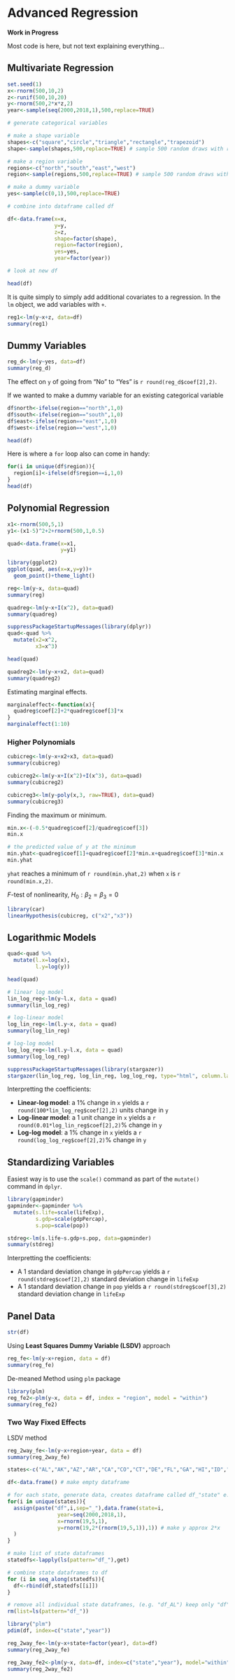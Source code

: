 # Advanced Regression

**Work in Progress**

Most code is here, but not text explaining everything...

## Multivariate Regression


```r
set.seed(1)
x<-rnorm(500,10,2)
z<-runif(500,10,20)
y<-rnorm(500,2*x*z,2)
year<-sample(seq(2000,2018,1),500,replace=TRUE)

# generate categorical variables

# make a shape variable 
shapes<-c("square","circle","triangle","rectangle","trapezoid")
shape<-sample(shapes,500,replace=TRUE) # sample 500 random draws with replacement from shapes

# make a region variable 
regions<-c("north","south","east","west")
region<-sample(regions,500,replace=TRUE) # sample 500 random draws with replacement from regions

# make a dummy variable 
yes<-sample(c(0,1),500,replace=TRUE) 

# combine into dataframe called df

df<-data.frame(x=x,
               y=y,
               z=z,
               shape=factor(shape),
               region=factor(region),
               yes=yes,
               year=factor(year))

# look at new df

head(df)
```

It is quite simply to simply add additional covariates to a regression. In the `lm` object, we add variables with `+`.

```r
reg1<-lm(y~x+z, data=df)
summary(reg1)
```

## Dummy Variables

```r
reg_d<-lm(y~yes, data=df)
summary(reg_d)
```

The effect on `y` of going from "No" to "Yes" is `r round(reg_d$coef[2],2)`. 


If we wanted to make a dummy variable for an existing categorical variable

```r
df$north<-ifelse(region=="north",1,0)
df$south<-ifelse(region=="south",1,0)
df$east<-ifelse(region=="east",1,0)
df$west<-ifelse(region=="west",1,0)

head(df)
```

Here is where a `for` loop also can come in handy:

```r
for(i in unique(df$region)){
  region[i]<-ifelse(df$region==i,1,0)
}
head(df)
```

## Polynomial Regression

```r
x1<-rnorm(500,5,1)
y1<-(x1-5)^2+2+rnorm(500,1,0.5)

quad<-data.frame(x=x1,
                 y=y1)
```

```r
library(ggplot2)
ggplot(quad, aes(x=x,y=y))+
  geom_point()+theme_light()
```

```r
reg<-lm(y~x, data=quad)
summary(reg)
```

```r
quadreg<-lm(y~x+I(x^2), data=quad)
summary(quadreg)
```

```r
suppressPackageStartupMessages(library(dplyr))
quad<-quad %>%
  mutate(x2=x^2,
         x3=x^3)

head(quad)
```

```r
quadreg2<-lm(y~x+x2, data=quad)
summary(quadreg2)
```

Estimating marginal effects. 

```r
marginaleffect<-function(x){
  quadreg$coef[2]+2*quadreg$coef[3]*x
}
marginaleffect(1:10)
```


### Higher Polynomials

```r
cubicreg<-lm(y~x+x2+x3, data=quad)
summary(cubicreg)
```

```r
cubicreg2<-lm(y~x+I(x^2)+I(x^3), data=quad)
summary(cubicreg2)
```


```r
cubicreg3<-lm(y~poly(x,3, raw=TRUE), data=quad)
summary(cubicreg3)
```

Finding the maximum or minimum. 

```r
min.x<-(-0.5*quadreg$coef[2]/quadreg$coef[3])
min.x

# the predicted value of y at the minimum
min.yhat<-quadreg$coef[1]+quadreg$coef[2]*min.x+quadreg$coef[3]*min.x
min.yhat
```

`yhat` reaches a minimum of `r round(min.yhat,2)` when `x` is `r round(min.x,2)`. 

$F$-test of nonlinearity, $H_0: \beta_2=\beta_3=0$

```r
library(car)
linearHypothesis(cubicreg, c("x2","x3"))
```

## Logarithmic Models

```r
quad<-quad %>%
  mutate(l.x=log(x),
         l.y=log(y))

head(quad)
```

```r
# linear log model
lin_log_reg<-lm(y~l.x, data = quad)
summary(lin_log_reg)

# log-linear model
log_lin_reg<-lm(l.y~x, data = quad)
summary(log_lin_reg)

# log-log model
log_log_reg<-lm(l.y~l.x, data = quad)
summary(log_log_reg)
```

```r
suppressPackageStartupMessages(library(stargazer))
stargazer(lin_log_reg, log_lin_reg, log_log_reg, type="html", column.labels = c("Linear-Log", "Log-Linear", "Log-Log"))
```

Interpretting the coefficients:

- **Linear-log model**: a 1\% change in `x` yields a `r round(100*lin_log_reg$coef[2],2)` units change in `y`
- **Log-linear model**: a 1 unit change in `x` yields a `r round(0.01*log_lin_reg$coef[2],2)`\% change in `y`
- **Log-log model**: a 1\% change in `x` yields a `r round(log_log_reg$coef[2],2)`\% change in `y`

## Standardizing Variables

Easiest way is to use the `scale()` command as part of the `mutate()` command in `dplyr`. 

```r
library(gapminder)
gapminder<-gapminder %>% 
  mutate(s.life=scale(lifeExp),
         s.gdp=scale(gdpPercap),
         s.pop=scale(pop))

stdreg<-lm(s.life~s.gdp+s.pop, data=gapminder)
summary(stdreg)
```

Interpretting the coefficients:

- A 1 standard deviation change in `gdpPercap` yields a `r round(stdreg$coef[2],2)` standard deviation change in `lifeExp`
- A 1 standard deviation change in `pop` yields a `r round(stdreg$coef[3],2)` standard deviation change in `lifeExp`

## Panel Data 

```r
str(df)
```

Using **Least Squares Dummy Variable (LSDV)** approach

```r
reg_fe<-lm(y~x+region, data = df)
summary(reg_fe)
```

De-meaned Method using `plm` package

```r
library(plm)
reg_fe2<-plm(y~x, data = df, index = "region", model = "within")
summary(reg_fe2)
```

### Two Way Fixed Effects

LSDV method

```r
reg_2way_fe<-lm(y~x+region+year, data = df)
summary(reg_2way_fe)
```
```r
states<-c("AL","AK","AZ","AR","CA","CO","CT","DE","FL","GA","HI","ID","IL","IN","IA","KS","KY","LA","ME","MD","MA","MI","MN","MS","MO","MT","NE","NV","NH","NJ","NM","NY","NC","ND","OH","OK","OR","PA","RI","SC","SD","TN","TX","UT","VT","VA","WA","WV","WI","WY")

df<-data.frame() # make empty dataframe

# for each state, generate data, creates dataframe called df_"state" e.g. df_AL, df_AK, etc. 
for(i in unique(states)){
  assign(paste("df",i,sep="_"),data.frame(state=i,
                year=seq(2000,2018,1),
                x=rnorm(19,5,1),
                y=rnorm(19,2*(rnorm(19,5,1)),1)) # make y approx 2*x 
  )
}

# make list of state dataframes
statedfs<-lapply(ls(pattern="df_"),get)

# combine state dataframes to df 
for (i in seq_along(statedfs)){
  df<-rbind(df,statedfs[[i]])
}

# remove all individual state dataframes, (e.g. "df_AL") keep only "df"
rm(list=ls(pattern="df_"))
```

```r
library("plm")
pdim(df, index=c("state","year"))
```

```r
reg_2way_fe<-lm(y~x+state+factor(year), data=df)
summary(reg_2way_fe)
```

```r
reg_2way_fe2<-plm(y~x, data=df, index=c("state","year"), model="within", effect="twoways")
summary(reg_2way_fe2)
```
